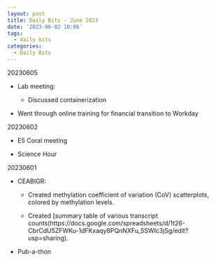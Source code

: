 ```yaml
---
layout: post
title: Daily Bits - June 2023
date: '2023-06-02 10:06'
tags: 
  - daily bits
categories: 
  - Daily Bits
---
```


20230605

- Lab meeting:

  - Discussed containerization

- Went through online training for financial transition to Workday



20230602

- E5 Coral meeting

- Science Hour



20230601

- CEABIGR:

  - Created methylation coefficient of variation (CoV) scatterplots, colored by methylation levels.

  - Created [summary table of various transcript counts(https://docs.google.com/spreadsheets/d/1t26-CbrCdU5ZFWKu-1dFKxaqy8PQnNXFu_5SWlc3jSg/edit?usp=sharing).
  
- Pub-a-thon

